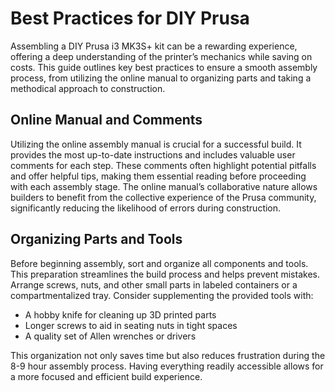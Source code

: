 # Best Practices for DIY Prusa 

Assembling a DIY Prusa i3 MK3S+ kit can be a rewarding experience, offering a deep understanding of the printer's mechanics while saving on costs. This guide outlines key best practices to ensure a smooth assembly process, from utilizing the online manual to organizing parts and taking a methodical approach to construction.

## Online Manual and Comments 

Utilizing the online assembly manual is crucial for a successful build. It provides the most up-to-date instructions and includes valuable user comments for each step. These comments often highlight potential pitfalls and offer helpful tips, making them essential reading before proceeding with each assembly stage. The online manual's collaborative nature allows builders to benefit from the collective experience of the Prusa community, significantly reducing the likelihood of errors during construction.

## Organizing Parts and Tools 

Before beginning assembly, sort and organize all components and tools. This preparation streamlines the build process and helps prevent mistakes. Arrange screws, nuts, and other small parts in labeled containers or a compartmentalized tray. Consider supplementing the provided tools with:

* A hobby knife for cleaning up 3D printed parts
* Longer screws to aid in seating nuts in tight spaces
* A quality set of Allen wrenches or drivers

This organization not only saves time but also reduces frustration during the 8-9 hour assembly process. Having everything readily accessible allows for a more focused and efficient build experience.